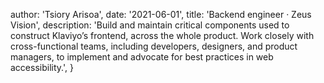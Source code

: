 
  author: 'Tsiory Arisoa',
  date: '2021-06-01',
  title: 'Backend engineer · Zeus Vision',
  description:
    'Build and maintain critical components used to construct Klaviyo’s frontend, across the whole product. Work closely with cross-functional teams, including developers, designers, and product managers, to implement and advocate for best practices in web accessibility.',
}
